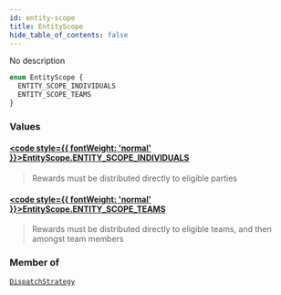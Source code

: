 ```yaml
---
id: entity-scope
title: EntityScope
hide_table_of_contents: false
---
```








No description

```graphql
enum EntityScope {
  ENTITY_SCOPE_INDIVIDUALS
  ENTITY_SCOPE_TEAMS
}
```


### Values

#### [<code style={{ fontWeight: 'normal' }}>EntityScope.<b>ENTITY_SCOPE_INDIVIDUALS</b></code>](#) 
> Rewards must be distributed directly to eligible parties
> 

#### [<code style={{ fontWeight: 'normal' }}>EntityScope.<b>ENTITY_SCOPE_TEAMS</b></code>](#) 
> Rewards must be distributed directly to eligible teams, and then amongst team members
> 



### Member of

[`DispatchStrategy`](/testnet/api/graphql/objects/dispatch-strategy)  <Badge class="secondary" text="object"/>



